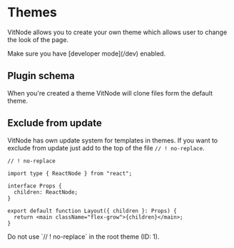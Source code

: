 
# Themes

VitNode allows you to create your own theme which allows user to change the look of the page.

<Callout type="warning" emoji="⚠️">
  Make sure you have [developer mode](/dev) enabled.
</Callout>

## Plugin schema

When you're created a theme VitNode will clone files form the default theme.

<FileTree>
  <FileTree.Folder name="frontend" defaultOpen>
    <FileTree.Folder name="themes" defaultOpen>
      <FileTree.Folder name="{id_theme}" defaultOpen>
        <FileTree.Folder name="core" />
        <FileTree.Folder name="forums" />
        <FileTree.Folder name="...other plugins" />
        <FileTree.File name="theme.json" />
      </FileTree.Folder>
    </FileTree.Folder>
  </FileTree.Folder>
</FileTree>

## Exclude from update

VitNode has own update system for templates in themes. If you want to exclude from update just add to the top of the file `// ! no-replace`.

```tsx
// ! no-replace

import type { ReactNode } from "react";

interface Props {
  children: ReactNode;
}

export default function Layout({ children }: Props) {
  return <main className="flex-grow">{children}</main>;
}
```

<Callout type="error" emoji="❌">
  Do not use `// ! no-replace` in the root theme (ID: 1).
</Callout>
